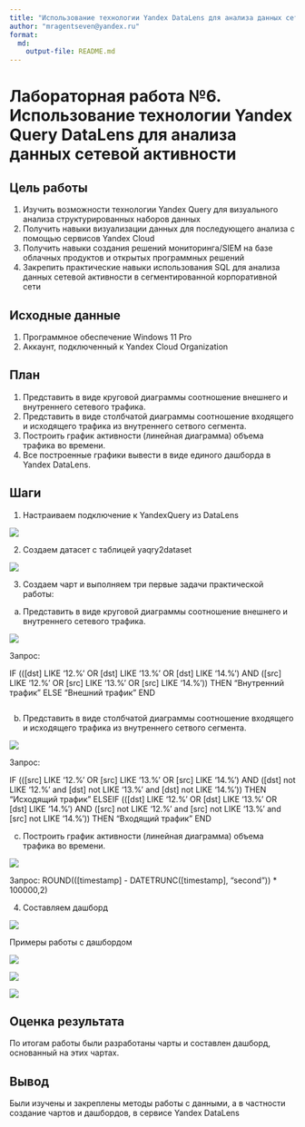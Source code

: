 ```yaml
---
title: "Использование технологии Yandex DataLens для анализа данных сетевой активности"
author: "mragentseven@yandex.ru"
format: 
  md:
    output-file: README.md
---
```


# Лабораторная работа №6. Использование технологии Yandex Query DataLens для анализа данных сетевой активности

## Цель работы

1. Изучить возможности технологии Yandex Query для визуального анализа структурированных наборов данных
2. Получить навыки визуализации данных для последующего анализа с помощью сервисов Yandex Cloud
3. Получить навыки создания решений мониторинга/SIEM на базе облачных продуктов и открытых программных решений
4. Закрепить практические навыки использования SQL для анализа данных сетевой активности в сегментированной корпоративной сети

## Исходные данные

1. Программное обеспечение Windows 11 Pro
2. Аккаунт, подключенный к Yandex Cloud Organization

## План

1. Представить в виде круговой диаграммы соотношение внешнего и внутреннего сетевого трафика.
2. Представить в виде столбчатой диаграммы соотношение входящего и исходящего трафика из внутреннего сетвого сегмента.
3. Построить график активности (линейная диаграмма) объема трафика во времени.
4. Все построенные графики вывести в виде единого дашборда в Yandex DataLens.

## Шаги

1. Настраиваем подключение к YandexQuery из DataLens

![](img/1.png)

2. Создаем датасет с таблицей yaqry2dataset

![](img/2.png)


3. Создаем чарт и выполняем три первые задачи практической работы:

  a. Представить в виде круговой диаграммы соотношение внешнего и внутреннего сетевого трафика.

![](img/3.png)

Запрос:

IF 
    (([dst] LIKE '12.%' OR [dst] LIKE '13.%' OR [dst] LIKE '14.%') AND ([src] LIKE '12.%' OR [src] LIKE '13.%' OR [src] LIKE '14.%')) 
        THEN "Внутренний трафик" 
    ELSE "Внешний трафик" 
END

```r
```

  b. Представить в виде столбчатой диаграммы соотношение входящего и
исходящего трафика из внутреннего сетвого сегмента.

![](img/4.png)

Запрос:

IF (([src] LIKE '12.%' OR [src] LIKE '13.%' OR [src] LIKE '14.%') AND ([dst] not LIKE '12.%' and [dst] not LIKE '13.%' and [dst] not LIKE '14.%'))
        THEN "Исходящий трафик"
ELSEIF (([dst] LIKE '12.%' OR [dst] LIKE '13.%' OR [dst] LIKE '14.%') AND ([src] not LIKE '12.%' and [src] not LIKE '13.%' and [src] not LIKE '14.%'))
        THEN "Входящий трафик"
END

  c. Построить график активности (линейная диаграмма) объема трафика во времени.

![](img/5.png)

Запрос:
ROUND(([timestamp] - DATETRUNC([timestamp], "second")) * 100000,2)

4. Составляем дашборд

![](img/6.png)

Примеры работы с дашбордом

![](img/7.png)

![](img/8.png)

![](img/9.png)

## Оценка результата

По итогам работы были разработаны чарты и составлен дашборд, основанный на этих чартах.

## Вывод

Были изучены и закреплены методы работы с данными, а в частности создание чартов и дашбордов, в сервисе Yandex DataLens






















































